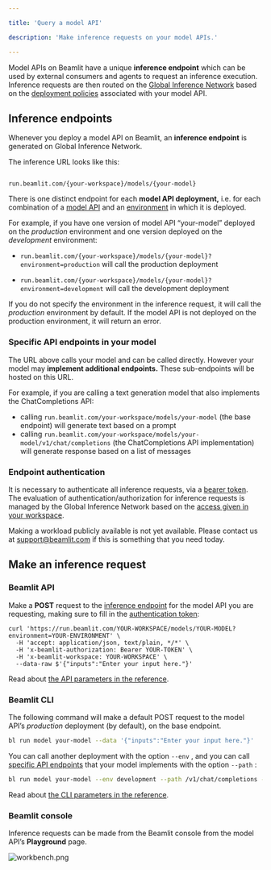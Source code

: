 ```yaml
---

title: 'Query a model API'

description: 'Make inference requests on your model APIs.'

---
```


Model APIs on Beamlit have a unique **inference endpoint** which can be used by external consumers and agents to request an inference execution. Inference requests are then routed on the [Global Inference Network](Global-Inference-Network%2013847e47b1ea8199a2b3fa9c62f9e09e) based on the [deployment policies](External-model-apis) associated with your model API. 

## Inference endpoints

Whenever you deploy a model API on Beamlit, an **inference endpoint** is generated on Global Inference Network.

The inference URL looks like this:

```http Query model API

run.beamlit.com/{your-workspace}/models/{your-model}

```

There is one distinct endpoint for each **model API deployment,** i.e. for each combination of a [model API](External-model-apis%2015347e47b1ea8079a352f047992b94ee) and an [environment](../Model-Governance/Environments) in which it is deployed. 

For example, if you have one version of model API “your-model” deployed on the *production* environment and one version deployed on the *development* environment:

- `run.beamlit.com/{your-workspace}/models/{your-model}?environment=production` will call the production deployment

- `run.beamlit.com/{your-workspace}/models/{your-model}?environment=development` will call the development deployment

If you do not specify the environment in the inference request, it will call the *production* environment by default. If the model API is not deployed on the production environment, it will return an error.

### Specific API endpoints in your model

The URL above calls your model and can be called directly. However your model may **implement additional endpoints.** These sub-endpoints will be hosted on this URL.

For example, if you are calling a text generation model that also implements the ChatCompletions API:

- calling `run.beamlit.com/your-workspace/models/your-model` (the base endpoint) will generate text based on a prompt
- calling `run.beamlit.com/your-workspace/models/your-model/v1/chat/completions` (the ChatCompletions API implementation) will generate response based on a list of messages

### Endpoint authentication

It is necessary to authenticate all inference requests, via a [bearer token](../Security/Access-tokens%2013847e47b1ea813cac82ed531bd2356f). The evaluation of authentication/authorization for inference requests is managed by the Global Inference Network based on the [access given in your workspace](../Security/Workspace-access-control).

<Info>Making a workload publicly available is not yet available. Please contact us at [support@beamlit.com](mailto:support@beamlit.com) if this is something that you need today.</Info>

## Make an inference request

### Beamlit API

Make a **POST** request to the [inference endpoint](Query-a-model%2013847e47b1ea81cead6ce786a80b2a2f) for the model API you are requesting, making sure to fill in the [authentication token](Query-a-model):

```
curl 'https://run.beamlit.com/YOUR-WORKSPACE/models/YOUR-MODEL?environment=YOUR-ENVIRONMENT' \
  -H 'accept: application/json, text/plain, */*' \
  -H 'x-beamlit-authorization: Bearer YOUR-TOKEN' \
  -H 'x-beamlit-workspace: YOUR-WORKSPACE' \
  --data-raw $'{"inputs":"Enter your input here."}'
```

Read about [the API parameters in the reference](https://docs.beamlit.com/api-reference/inference).

### Beamlit CLI

The following command will make a default POST request to the model API’s *production* deployment (by default), on the base endpoint.

```bash
bl run model your-model --data '{"inputs":"Enter your input here."}'
```

You can call another deployment with the option `--env` , and you can call [specific API endpoints](Query-a-model) that your model implements with the option `--path` :

```bash
bl run model your-model --env development --path /v1/chat/completions --data '{"inputs":"Hello there!"}' 
```

Read about [the CLI parameters in the reference](https://docs.beamlit.com/cli-reference/beamlit_run).

### Beamlit console

Inference requests can be made from the Beamlit console from the model API’s **Playground** page.

![workbench.png](Query-a-model/workbench.png)